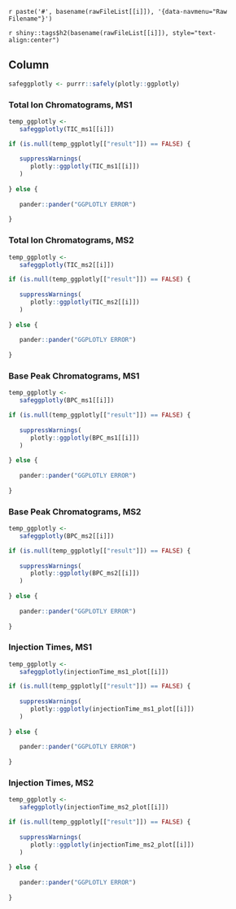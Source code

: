 `r paste('#', basename(rawFileList[[i]]), '{data-navmenu="Raw Filename"}')`

`r shiny::tags$h2(basename(rawFileList[[i]]), style="text-align:center")`

Column {.tabset .tabset-fade}
-----------------------------------------------------------------------

```r

safeggplotly <- purrr::safely(plotly::ggplotly)

```

### Total Ion Chromatograms, MS1

```r

temp_ggplotly <- 
   safeggplotly(TIC_ms1[[i]])

if (is.null(temp_ggplotly[["result"]]) == FALSE) {
   
   suppressWarnings(
      plotly::ggplotly(TIC_ms1[[i]])
   )
   
} else {
   
   pander::pander("GGPLOTLY ERROR")
   
}

```


### Total Ion Chromatograms, MS2

```r

temp_ggplotly <- 
   safeggplotly(TIC_ms2[[i]])

if (is.null(temp_ggplotly[["result"]]) == FALSE) {
   
   suppressWarnings(
      plotly::ggplotly(TIC_ms2[[i]])
   )
   
} else {
   
   pander::pander("GGPLOTLY ERROR")
   
}

```

### Base Peak Chromatograms, MS1

```r

temp_ggplotly <- 
   safeggplotly(BPC_ms1[[i]])

if (is.null(temp_ggplotly[["result"]]) == FALSE) {
   
   suppressWarnings(
      plotly::ggplotly(BPC_ms1[[i]])
   )
   
} else {
   
   pander::pander("GGPLOTLY ERROR")
   
}

```

### Base Peak Chromatograms, MS2

```r

temp_ggplotly <- 
   safeggplotly(BPC_ms2[[i]])

if (is.null(temp_ggplotly[["result"]]) == FALSE) {
   
   suppressWarnings(
      plotly::ggplotly(BPC_ms2[[i]])
   )
   
} else {
   
   pander::pander("GGPLOTLY ERROR")
   
}

```

### Injection Times, MS1

```r

temp_ggplotly <- 
   safeggplotly(injectionTime_ms1_plot[[i]])

if (is.null(temp_ggplotly[["result"]]) == FALSE) {
   
   suppressWarnings(
      plotly::ggplotly(injectionTime_ms1_plot[[i]])
   )
   
} else {
   
   pander::pander("GGPLOTLY ERROR")
   
}

```

### Injection Times, MS2

```r

temp_ggplotly <- 
   safeggplotly(injectionTime_ms2_plot[[i]])

if (is.null(temp_ggplotly[["result"]]) == FALSE) {
   
   suppressWarnings(
      plotly::ggplotly(injectionTime_ms2_plot[[i]])
   )
   
} else {
   
   pander::pander("GGPLOTLY ERROR")
   
}

```
